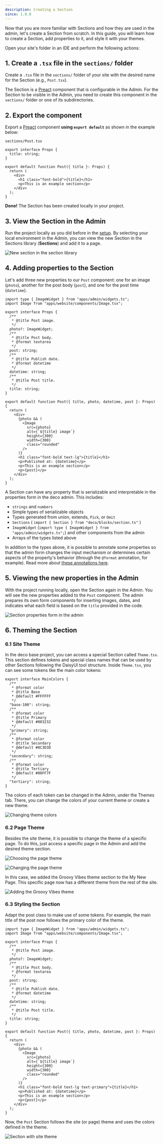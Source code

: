 ```yaml
---
description: Creating a Section
since: 1.0.0
---
```


Now that you are more familiar with Sections and how they are used in the admin,
let's create a Section from scratch. In this guide, you will learn how to create
a Section, add properties to it, and style it with your themes.

Open your site's folder in an IDE and perform the following actions:

## 1. Create a `.tsx` file in the `sections/` folder

Create a `.tsx` file in the `sections/` folder of your site with the desired
name for the Section (e.g., `Post.tsx`).

The Section is a [Preact](https://preactjs.com/) component that is configurable
in the Admin. For the Section to be visible in the Admin, you need to create
this component in the `sections/` folder or one of its subdirectories.

## 2. Export the component

Export a [Preact](https://preactjs.com/) component **using `export default`** as
shown in the example below:

`sections/Post.tsx`

```tsx
export interface Props {
  title: string;
}

export default function Post({ title }: Props) {
  return (
    <div>
      <h1 class="font-bold">{title}</h1>
      <p>This is an example section</p>
    </div>
  );
}
```

**Done!** The Section has been created locally in your project.

## 3. View the Section in the Admin

Run the project locally as you did before in the
[setup](https://deco.cx/docs/en/developing-guide/setup). By selecting your local environment in
the Admin, you can view the new Section in the Sections library (**Sections**)
and add it to a page.

![New section in the section library](https://deco.cx/docs/hello-world/new-section.png)

## 4. Adding properties to the Section

Let's add three new properties to our `Post` component: one for an image
(`photo`), another for the post body (`post`), and one for the post time
(`datetime`).

```tsx
import type { ImageWidget } from "apps/admin/widgets.ts";
import Image from "apps/website/components/Image.tsx";

export interface Props {
  /**
   * @title Post image.
   */
  photo?: ImageWidget;
  /**
   * @title Post body.
   * @format textarea
   */
  post: string;
  /**
   * @title Publish date.
   * @format datetime
   */
  datetime: string;
  /**
   * @title Post title.
   */
  title: string;
}

export default function Post({ title, photo, datetime, post }: Props) {
  return (
    <div>
      {photo && (
        <Image
          src={photo}
          alt={`${title} image`}
          height={300}
          width={300}
          class="rounded"
        />
      )}
      <h1 class="font-bold text-lg">{title}</h1>
      <p>Published at: {datetime}</p>
      <p>This is an example section</p>
      <p>{post}</p>
    </div>
  );
}
```

A Section can have any property that is serializable and interpretable in the
properties form in the deco admin. This includes:

- `strings` and `numbers`
- Simple types of serializable objects
- Types generated from union, extends, `Pick`, or `Omit`
- `Sections` ( `import { Section } from "deco/blocks/section.ts"` )
- `ImageWidget` (`import type { ImageWidget } from "apps/admin/widgets.ts";`)
  and other components from the admin
- Arrays of the types listed above

In addition to the types above, it is possible to annotate some properties so
that the admin form changes the input mechanism or determines certain aspects of
the property's behavior (through the `@format` annotation, for example). Read
more about
[these annotations here](https://deco.cx/docs/en/developing-capabilities/section-properties/widgets).

## 5. Viewing the new properties in the Admin

With the project running locally, open the Section again in the Admin. You will
see the new properties added to the `Post` component. The admin prepares its own
form components for inserting images, dates, and indicates what each field is
based on the `title` provided in the code.

![Section properties form in the admin](https://deco.cx/docs/hello-world/section-properties.png)

## 6. Theming the Section

### 6.1 Site Theme

In the deco base project, you can access a special Section called `Theme.tsx`.
This section defines tokens and special class names that can be used by other
Sections following the DaisyUI tool structure. Inside `Theme.tsx`, you can see
some tokens like the main color tokens:

```tsx
export interface MainColors {
  /**
   * @format color
   * @title Base
   * @default #FFFFFF
   */
  "base-100": string;
  /**
   * @format color
   * @title Primary
   * @default #003232
   */
  "primary": string;
  /**
   * @format color
   * @title Secondary
   * @default #8C3D3D
   */
  "secondary": string;
  /**
   * @format color
   * @title Tertiary
   * @default #00FF7F
   */
  "tertiary": string;
}
```

The colors of each token can be changed in the Admin, under the Themes tab.
There, you can change the colors of your current theme or create a new theme.

![Changing theme colors](https://deco.cx/docs/hello-world/themes.png)

### 6.2 Page Theme

Besides the site theme, it is possible to change the theme of a specific page.
To do this, just access a specific page in the Admin and add the desired theme
section.

![Choosing the page theme](https://deco.cx/docs/hello-world/add-section.png)

![Changing the page theme](https://deco.cx/docs/hello-world/section-themes.png)

In this case, we added the Groovy Vibes theme section to the My New Page. This
specific page now has a different theme from the rest of the site.

![Adding the Groovy Vibes theme](https://deco.cx/docs/hello-world/page-theme.png)

### 6.3 Styling the Section

Adapt the post class to make use of some tokens. For example, the main title of
the post now follows the primary color of the theme.

```tsx
import type { ImageWidget } from "apps/admin/widgets.ts";
import Image from "apps/website/components/Image.tsx";

export interface Props {
  /**
   * @title Post image.
   */
  photo?: ImageWidget;
  /**
   * @title Post body.
   * @format textarea
   */
  post: string;
  /**
   * @title Publish date.
   * @format datetime
   */
  datetime: string;
  /**
   * @title Post title.
   */
  title: string;
}

export default function Post({ title, photo, datetime, post }: Props) {
  return (
    <div>
      {photo && (
        <Image
          src={photo}
          alt={`${title} image`}
          height={300}
          width={300}
          class="rounded"
        />
      )}
      <h1 class="font-bold text-lg text-primary">{title}</h1>
      <p>Published at: {datetime}</p>
      <p>This is an example section</p>
      <p>{post}</p>
    </div>
  );
}
```

Now, the `Post` Section follows the site (or page) theme and uses the colors
defined in the theme.

![Section with site theme](https://deco.cx/docs/hello-world/new-section-with-theme.png)
